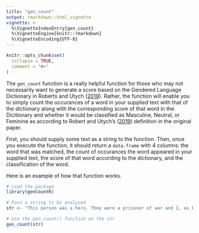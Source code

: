 ```yaml
---
title: "gen_count"
output: rmarkdown::html_vignette
vignette: >
  %\VignetteIndexEntry{gen_count}
  %\VignetteEngine{knitr::rmarkdown}
  %\VignetteEncoding{UTF-8}
---
```


```r
knitr::opts_chunk$set(
  collapse = TRUE,
  comment = "#>"
)
```

The `gen_count` function is a really helpful function for those who may not necessarily want to generate a score based on the Gendered Language Dictionary in Roberts and Utych ([2019](https://journals.sagepub.com/doi/10.1177/1065912919874883)). Rather, the function will enable you to simply count the occurances of a word in your supplied text with that of the dictionary along with the corresponding score of that word in the Dicitionary and whether it would be classified as Masculine, Neutral, or Feminine as according to Robert and Utych's ([2019](https://journals.sagepub.com/doi/10.1177/1065912919874883)) definition in the original paper.

First, you should supply some text as a string to the function. Then, once you execute the function, it should return a `data.frame` with 4 columns: the word that was matched, the count of occurances the word appeared in your supplied text, the score of that word according to the dictionary, and the classification of the word.

Here is an example of how that function works.

```r
# Load the package
library(genCountR)

# Pass a string to be analyzed
str <- "This person was a hero. They were a prisoner of war and I, as President, got them out."

# Use the gen_count() function on the str
gen_count(str)
```
